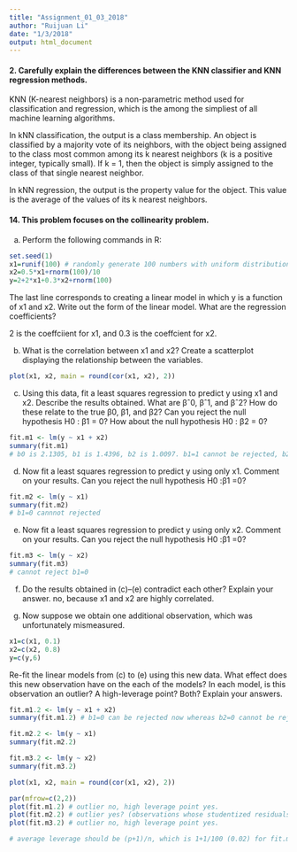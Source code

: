 ```yaml
---
title: "Assignment_01_03_2018"
author: "Ruijuan Li"
date: "1/3/2018"
output: html_document
---
```


#### 2. Carefully explain the differences between the KNN classifier and KNN regression methods.

KNN (K-nearest neighbors) is a non-parametric method used for classification and regression, which is the among the simpliest of all machine learning algorithms.  

In kNN classification, the output is a class membership. An object is classified by a majority vote of its neighbors, with the object being assigned to the class most common among its k nearest neighbors (k is a positive integer, typically small). If k = 1, then the object is simply assigned to the class of that single nearest neighbor. 

In kNN regression, the output is the property value for the object. This value is the average of the values of its k nearest neighbors.

#### 14. This problem focuses on the collinearity problem.

(a) Perform the following commands in R:

```r
set.seed(1)
x1=runif(100) # randomly generate 100 numbers with uniform distribution with min of 0 and max of 1
x2=0.5*x1+rnorm(100)/10 
y=2+2*x1+0.3*x2+rnorm(100) 
```

The last line corresponds to creating a linear model in which y is a function of x1 and x2. Write out the form of the linear model. What are the regression coefficients?

2 is the coeffciient for x1, and 0.3 is the coeffcient for x2.

(b) What is the correlation between x1 and x2? Create a scatterplot displaying the relationship between the variables.

```r
plot(x1, x2, main = round(cor(x1, x2), 2))
```

(c) Using this data, fit a least squares regression to predict y using x1 and x2. Describe the results obtained. What are βˆ0, βˆ1, and βˆ2? How do these relate to the true β0, β1, and β2? Can you reject the null hypothesis H0 : β1 = 0? How about the null hypothesis H0 : β2 = 0?

```r
fit.m1 <- lm(y ~ x1 + x2)
summary(fit.m1)
# b0 is 2.1305, b1 is 1.4396, b2 is 1.0097. b1=1 cannot be rejected, b2=0 can be rejected. 
```

(d) Now fit a least squares regression to predict y using only x1. Comment on your results. Can you reject the null hypothesis H0 :β1 =0?

```r
fit.m2 <- lm(y ~ x1)
summary(fit.m2)
# b1=0 cannnot rejected 
```

(e) Now fit a least squares regression to predict y using only x2. Comment on your results. Can you reject the null hypothesis H0 :β1 =0?

```r
fit.m3 <- lm(y ~ x2)
summary(fit.m3)
# cannot reject b1=0
```

(f) Do the results obtained in (c)–(e) contradict each other? Explain your answer.
no, because x1 and x2 are highly correlated. 

(g) Now suppose we obtain one additional observation, which was unfortunately mismeasured.

```r
x1=c(x1, 0.1) 
x2=c(x2, 0.8) 
y=c(y,6)
```

Re-fit the linear models from (c) to (e) using this new data. What effect does this new observation have on the each of the models? In each model, is this observation an outlier? A high-leverage point? Both? Explain your answers. 

```r
fit.m1.2 <- lm(y ~ x1 + x2)
summary(fit.m1.2) # b1=0 can be rejected now whereas b2=0 cannot be rejected, which are different fromt the 1st fit when the new data points were not added. 

fit.m2.2 <- lm(y ~ x1)
summary(fit.m2.2)

fit.m3.2 <- lm(y ~ x2)
summary(fit.m3.2)

plot(x1, x2, main = round(cor(x1, x2), 2))

par(mfrow=c(2,2))
plot(fit.m1.2) # outlier no, high leverage point yes. 
plot(fit.m2.2) # outlier yes? (observations whose studentized residuals are greater than 3 in absolute value are possible outliers), high leverage point no. 
plot(fit.m3.2) # outlier no, high leverage point yes.  

# average leverage should be (p+1)/n, which is 1+1/100 (0.02) for fit.m2.2 and fit.m3.2, and 0/03 for fit.m1.2. so for fit.m1.2, there is obviously observation with high-leverage. 
```



